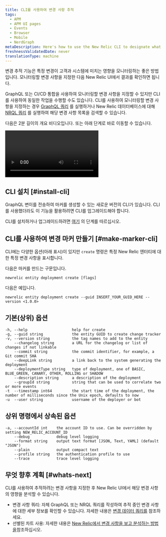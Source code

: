 ```yaml
---
title: CLI를 사용하여 변경 사항 추적
tags:
  - APM
  - APM UI pages
  - Events
  - Browser
  - Mobile
  - NerdGraph
metaDescription: Here's how to use the New Relic CLI to designate what you want to capture with change tracking.
freshnessValidatedDate: never
translationType: machine
---
```


변경 추적 기능은 특정 변경이 고객과 시스템에 미치는 영향을 모니터링하는 좋은 방법입니다. 모니터링할 변경 사항을 지정한 다음 New Relic UI에서 결과를 확인하면 됩니다.

GraphQL 또는 CI/CD 통합을 사용하여 모니터링할 변경 사항을 지정할 수 있지만 CLI를 사용하여 동일한 작업을 수행할 수도 있습니다. CLI를 사용하여 모니터링할 변경 사항을 지정하는 경우 [GraphQL 쿼리](#list-with-graphql) 를 실행하거나 New Relic 데이터베이스에 대해 [NRQL 쿼리](/docs/change-tracking/change-tracking-graphql#key-signals) 를 실행하여 해당 변경 사항 목록을 검색할 수 있습니다.

다음은 2분 길이의 개요 비디오입니다. 또는 아래 단계로 바로 이동할 수 있습니다.

<Video
  type="youtube"
  id="S0WuLnjCzes"
/>

## CLI 설치 [#install-cli]

GraphQL 변이를 전송하여 마커를 생성할 수 있는 새로운 버전의 CLI가 있습니다. CLI를 사용했더라도 이 기능을 활용하려면 CLI를 업그레이드해야 합니다.

CLI를 설치하거나 업그레이드하려면 [여기](https://github.com/newrelic/newrelic-cli#installation--upgrades) 의 단계를 따르십시오.

## CLI를 사용하여 변경 마커 만들기 [#make-marker-cli]

CLI에는 다양한 옵션(아래 표시)이 있지만 `create` 명령은 특정 New Relic 엔터티에 대한 특정 변경 사항을 표시합니다.

다음은 마커를 만드는 구문입니다.

```
newrelic entity deployment create [flags]
```

다음은 예입니다.

```
newrelic entity deployment create --guid INSERT_YOUR_GUID_HERE --version <1.0.0>
```

## 기본(상위) 옵션

```
-h, --help                    help for create
-g, --guid string             the entity GUID to create change tracker
-v, --version string          the tag names to add to the entity
    --changelog string        a URL for the changelog or list of changes if not linkable
    --commit string           the commit identifier, for example, a Git commit SHA
    --deepLink string         a link back to the system generating the deployment
    --deploymentType string   type of deployment, one of BASIC, BLUE_GREEN, CANARY, OTHER, ROLLING or SHADOW
    --description string      a description of the deployment
    --groupId string          string that can be used to correlate two or more events
-t  --timestamp int64         the start time of the deployment, the number of milliseconds since the Unix epoch, defaults to now
-u  --user string             username of the deployer or bot
```

## 상위 명령에서 상속된 옵션

```
-a, --accountId int    the account ID to use. Can be overridden by setting NEW_RELIC_ACCOUNT_ID
    --debug            debug level logging
    --format string    output text format [JSON, Text, YAML] (default "JSON")
    --plain            output compact text
    --profile string   the authentication profile to use
    --trace            trace level logging
```

## 무엇 향후 계획 [#whats-next]

CLI를 사용하여 추적하려는 변경 사항을 지정한 후 New Relic UI에서 해당 변경 사항의 영향을 분석할 수 있습니다.

* 변경 사항 쿼리: 자체 GraphQL 또는 NRQL 쿼리를 작성하여 추적 중인 변경 사항에 대한 세부 정보를 확인할 수 있습니다. 자세한 내용은 [변경 데이터 쿼리를](/docs/change-tracking/change-tracking-view-analyze/#query-deployments) 참조하세요.
* 선별된 차트 사용: 자세한 내용은 [New Relic에서 변경 사항을 보고 분석하는 방법을](/docs/change-tracking/change-tracking-view-analyze)참조하십시오.